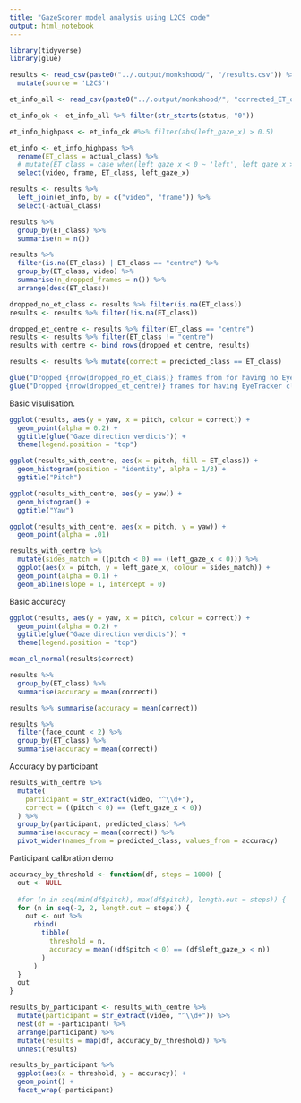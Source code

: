 ```yaml
---
title: "GazeScorer model analysis using L2CS code"
output: html_notebook
---
```


```r
library(tidyverse)
library(glue)

results <- read_csv(paste0("../.output/monkshood/", "/results.csv")) %>%
  mutate(source = 'L2CS')

et_info_all <- read_csv(paste0("../.output/monkshood/", "corrected_ET_output_results.csv"))

et_info_ok <- et_info_all %>% filter(str_starts(status, "0"))

et_info_highpass <- et_info_ok #%>% filter(abs(left_gaze_x) > 0.5)

et_info <- et_info_highpass %>%
  rename(ET_class = actual_class) %>%
  # mutate(ET_class = case_when(left_gaze_x < 0 ~ 'left', left_gaze_x > 0 ~ 'right', T ~ 'centre')) %>%
  select(video, frame, ET_class, left_gaze_x)

results <- results %>%
  left_join(et_info, by = c("video", "frame")) %>%
  select(-actual_class)

results %>% 
  group_by(ET_class) %>%
  summarise(n = n())

results %>% 
  filter(is.na(ET_class) | ET_class == "centre") %>%
  group_by(ET_class, video) %>%
  summarise(n_dropped_frames = n()) %>%
  arrange(desc(ET_class))

dropped_no_et_class <- results %>% filter(is.na(ET_class))
results <- results %>% filter(!is.na(ET_class))

dropped_et_centre <- results %>% filter(ET_class == "centre")
results <- results %>% filter(ET_class != "centre")
results_with_centre <- bind_rows(dropped_et_centre, results)

results <- results %>% mutate(correct = predicted_class == ET_class)

glue("Dropped {nrow(dropped_no_et_class)} frames from for having no EyeTracker class")
glue("Dropped {nrow(dropped_et_centre)} frames for having EyeTracker class='centre'")

```

Basic visulisation.

```r

ggplot(results, aes(y = yaw, x = pitch, colour = correct)) +
  geom_point(alpha = 0.2) +
  ggtitle(glue("Gaze direction verdicts")) +
  theme(legend.position = "top")

ggplot(results_with_centre, aes(x = pitch, fill = ET_class)) +
  geom_histogram(position = "identity", alpha = 1/3) + 
  ggtitle("Pitch")

ggplot(results_with_centre, aes(y = yaw)) +
  geom_histogram() + 
  ggtitle("Yaw")

ggplot(results_with_centre, aes(x = pitch, y = yaw)) + 
  geom_point(alpha = .01)

results_with_centre %>% 
  mutate(sides_match = ((pitch < 0) == (left_gaze_x < 0))) %>%
  ggplot(aes(x = pitch, y = left_gaze_x, colour = sides_match)) +
  geom_point(alpha = 0.1) +
  geom_abline(slope = 1, intercept = 0)

```
Basic accuracy

```r

ggplot(results, aes(y = yaw, x = pitch, colour = correct)) +
  geom_point(alpha = 0.2) +
  ggtitle(glue("Gaze direction verdicts")) +
  theme(legend.position = "top")

mean_cl_normal(results$correct)

results %>% 
  group_by(ET_class) %>%
  summarise(accuracy = mean(correct))

results %>% summarise(accuracy = mean(correct))

results %>% 
  filter(face_count < 2) %>%
  group_by(ET_class) %>% 
  summarise(accuracy = mean(correct))

```

Accuracy by participant

```r

results_with_centre %>%
  mutate(
    participant = str_extract(video, "^\\d+"),
    correct = ((pitch < 0) == (left_gaze_x < 0))
  ) %>%
  group_by(participant, predicted_class) %>%
  summarise(accuracy = mean(correct)) %>%
  pivot_wider(names_from = predicted_class, values_from = accuracy)

```

Participant calibration demo

```r

accuracy_by_threshold <- function(df, steps = 1000) {
  out <- NULL
  
  #for (n in seq(min(df$pitch), max(df$pitch), length.out = steps)) {
  for (n in seq(-2, 2, length.out = steps)) {
    out <- out %>%
      rbind(
        tibble(
          threshold = n,
          accuracy = mean((df$pitch < 0) == (df$left_gaze_x < n))
        )
      )
  }
  out
}

results_by_participant <- results_with_centre %>%
  mutate(participant = str_extract(video, "^\\d+")) %>%
  nest(df = -participant) %>%
  arrange(participant) %>%
  mutate(results = map(df, accuracy_by_threshold)) %>%
  unnest(results)

results_by_participant %>%
  ggplot(aes(x = threshold, y = accuracy)) +
  geom_point() +
  facet_wrap(~participant)

  

```
